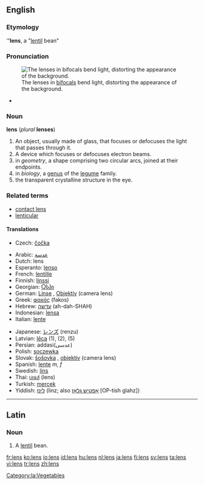 ==English==

===Etymology===
{{wikipedia}}
{{L.}} '''''lens''', a "[[lentil]] bean"

===Pronunciation===
[[Image:Bifoklabrille_fcm.jpg|thumb|right|The lenses in [[bifocals]] bend light, distorting the appearance of the background.]]
*{{audio|en-us-lens.ogg|Audio (US)}}

===Noun===
'''lens''' (''plural'' '''lenses''')

# An object, usually made of glass, that focuses or defocuses the light that passes through it.
# A device which focuses or defocuses electron beams.
# in ''geometry'', a shape comprising two circular arcs, joined at their endpoints.
# in ''biology'', a [[genus]] of the [[legume]] family.
# the transparent crystalline structure in the eye.

===Related terms===
*[[contact lens]]
*[[lenticular]]

====Translations====
{{rfc-level|Translations at L4+ not in L3 POS section (AutoFormat would have corrected level of Related terms)}}
{{trans-top|object focusing or defocusing the light passing through it}}
*Czech: [[čočka]] {{f}}
{{trans-mid}}
{{trans-bottom}}
{{top}}
*Arabic: [[عدسة]]
*Dutch: lens {{f}}
*Esperanto: [[lenso]]
*French: [[lentille]] {{f}}
*Finnish: [[linssi]]
*Georgian: [[Ⴍსპი]]
*German: [[Linse]] {{f}}, [[Objektiv]] {{n}} (camera lens)
*Greek: [[φακός]] (fakos) {{m}}
*Hebrew: [[עדשה]] (ah-dah-SHAH)
*Indonesian: [[lensa]]
*Italian: [[lente#Italian|lente]] {{f}}
{{mid}}
*Japanese: [[レンズ]] (renzu)
*Latvian: [[lēca]] {{f}} (1), (2), (5)
*Persian: addasi(عدسی)
*Polish: [[soczewka]] {{f}}
*Slovak: [[šošovka]] {{f}}, [[objektív]] {{m}} (camera lens)
*Spanish: [[lente]] ''m, f''
*Swedish: [[lins]]
*Thai: [[เลนส์]] (lens)
*Turkish: [[mercek]]
*Yiddish: [[לינז]] (linz; also [[אָפטיש גלאָז]] [OP-tish glahz])
{{bottom}}

----

==Latin==

===Noun===
{{la-noun|lēns|lentis|lēntis|f|third}}

# A [[lentil]] bean.

[[Category:la:Vegetables]]

[[fr:lens]]
[[ko:lens]]
[[io:lens]]
[[id:lens]]
[[hu:lens]]
[[nl:lens]]
[[ja:lens]]
[[fi:lens]]
[[sv:lens]]
[[ta:lens]]
[[vi:lens]]
[[tr:lens]]
[[zh:lens]]